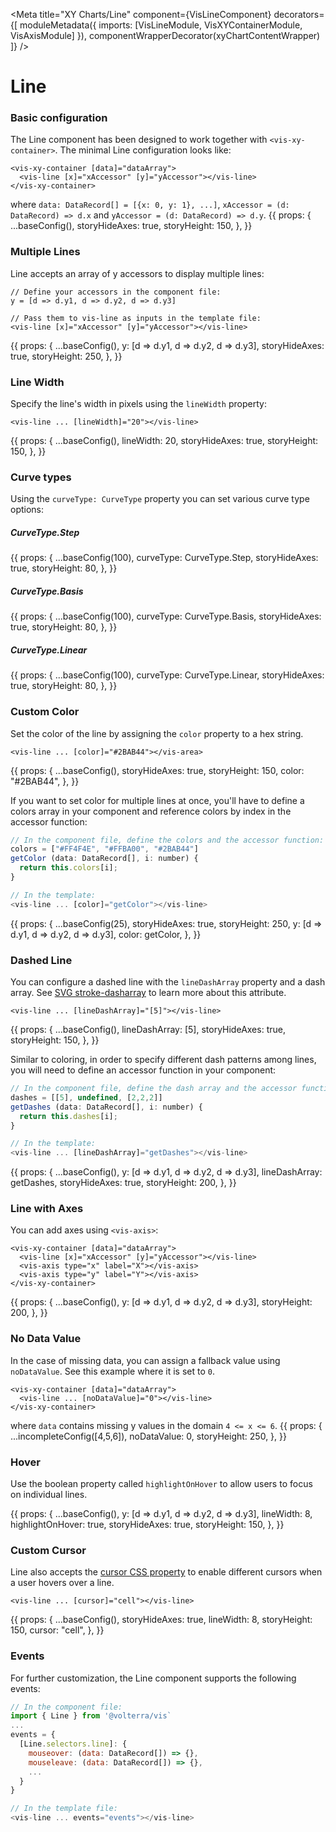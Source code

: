 


<Meta
  title="XY Charts/Line"
  component={VisLineComponent}
  decorators={[
    moduleMetadata({ imports: [VisLineModule, VisXYContainerModule, VisAxisModule] }),
    componentWrapperDecorator(xyChartContentWrapper)
  ]}
/>

<style>{``}</style>

# Line
### Basic configuration
The Line component has been designed to work together with `<vis-xy-container>`. The minimal Line configuration looks like:
```angular2html
<vis-xy-container [data]="dataArray">
  <vis-line [x]="xAccessor" [y]="yAccessor"></vis-line>
</vis-xy-container>
```
where `data: DataRecord[] = [{x: 0, y: 1}, ...]`, `xAccessor = (d: DataRecord) => d.x` and `yAccessor = (d: DataRecord) => d.y`.
<Story name="Simple Line">
  {{
    props: {
      ...baseConfig(),
      storyHideAxes: true,
      storyHeight: 150,
    },
  }}
</Story>

### Multiple Lines
Line accepts an array of y accessors to display multiple lines:
```angular2html
// Define your accessors in the component file:
y = [d => d.y1, d => d.y2, d => d.y3]

// Pass them to vis-line as inputs in the template file:
<vis-line [x]="xAccessor" [y]="yAccessor"></vis-line>
```
<Story name="Multiple Lines">
  {{
    props: {
      ...baseConfig(),
       y: [d => d.y1, d => d.y2, d => d.y3],
      storyHideAxes: true,
      storyHeight: 250,
    },
  }}
</Story>

### Line Width
Specify the line's width in pixels using the `lineWidth` property:
```angular2html
<vis-line ... [lineWidth]="20"></vis-line>
```
<Story name="Line Width">
  {{
    props: {
      ...baseConfig(),
      lineWidth: 20,
      storyHideAxes: true,
      storyHeight: 150,
    },
  }}
</Story>

### Curve types
Using the `curveType: CurveType` property you can set various curve type options:

##### CurveType.Step
<Story name="Curve Types: Step">
  {{
    props: {
      ...baseConfig(100),
      curveType: CurveType.Step,
      storyHideAxes: true,
      storyHeight: 80,
    },
  }}
</Story>

##### CurveType.Basis
<Story name="Curve Types: Basis">
  {{
    props: {
      ...baseConfig(100),
      curveType: CurveType.Basis,
      storyHideAxes: true,
      storyHeight: 80,
    },
  }}
</Story>

##### CurveType.Linear
<Story name="Curve Types: Linear">
  {{
    props: {
      ...baseConfig(100),
      curveType: CurveType.Linear,
      storyHideAxes: true,
      storyHeight: 80,
    },
  }}
</Story>

### Custom Color
Set the color of the line by assigning the `color` property to a hex string.
```
<vis-line ... [color]="#2BAB44"></vis-area>
```
<Story name="Custom Color">
  {{
    props: {
      ...baseConfig(),
      storyHideAxes: true,
      storyHeight: 150,
      color: "#2BAB44",
    },
  }}
</Story>

If you want to set color for multiple lines at once, you'll have to define a colors array in your component and reference colors by index in the accessor function:

```javascript
// In the component file, define the colors and the accessor function:
colors = ["#FF4F4E", "#FFBA00", "#2BAB44"]
getColor (data: DataRecord[], i: number) {
  return this.colors[i];
}

// In the template:
<vis-line ... [color]="getColor"></vis-line>
```

<Story name="Custom Color: Multiple Lines">
  {{
    props: {
      ...baseConfig(25),
      storyHideAxes: true,
      storyHeight: 250,
      y: [d => d.y1, d => d.y2, d => d.y3],
      color: getColor,
    },
  }}
</Story>

### Dashed Line
You can configure a dashed line with the `lineDashArray` property and a dash array.
See [SVG stroke-dasharray](https://developer.mozilla.org/en-US/docs/Web/SVG/Attribute/stroke-dasharray) to learn more about this attribute.

```angular2html
<vis-line ... [lineDashArray]="[5]"></vis-line>
```

<Story name="Dashed Line">
  {{
    props: {
      ...baseConfig(),
      lineDashArray: [5],
      storyHideAxes: true,
      storyHeight: 150,
    },
  }}
</Story>


Similar to coloring, in order to specify different dash patterns among lines, you will need to define an accessor function in your component:

```javascript
// In the component file, define the dash array and the accessor function:
dashes = [[5], undefined, [2,2,2]]
getDashes (data: DataRecord[], i: number) {
  return this.dashes[i];
}

// In the template:
<vis-line ... [lineDashArray]="getDashes"></vis-line>
```

<Story name="Multiple Dashed Lines">
  {{
    props: {
      ...baseConfig(),
      y: [d => d.y1, d => d.y2, d => d.y3],
      lineDashArray: getDashes,
      storyHideAxes: true,
      storyHeight: 200,
    },
  }}
</Story>

### Line with Axes
You can add axes using `<vis-axis>`:
```angular2html
<vis-xy-container [data]="dataArray">
  <vis-line [x]="xAccessor" [y]="yAccessor"></vis-line>
  <vis-axis type="x" label="X"></vis-axis>
  <vis-axis type="y" label="Y"></vis-axis>
</vis-xy-container>
```
<Story name="Line with Axes">
  {{
    props: {
      ...baseConfig(),
      y: [d => d.y1, d => d.y2, d => d.y3],
      storyHeight: 200,
    },
  }}
</Story>

### No Data Value
In the case of missing data, you can assign a fallback value using `noDataValue`. See this example where it is set to `0`.
```angular2html
<vis-xy-container [data]="dataArray">
  <vis-line ... [noDataValue]="0"></vis-line>
</vis-xy-container>
```
where `data` contains missing y values in the domain `4 <= x <= 6`.
<Story name="No Data Value">
  {{
    props: {
      ...incompleteConfig([4,5,6]),
      noDataValue: 0,
      storyHeight: 250,
    },
  }}
</Story>


### Hover
Use the boolean property called `highlightOnHover` to allow users to focus on individual lines.

<Story name="Highlight on Hover">
  {{
    props: {
      ...baseConfig(),
      y: [d => d.y1, d => d.y2, d => d.y3],
      lineWidth: 8,
      highlightOnHover: true,
      storyHideAxes: true,
      storyHeight: 150,
    },
  }}
</Story>

### Custom Cursor
Line also accepts the [cursor CSS property](https://developer.mozilla.org/en-US/docs/Web/CSS/cursor) to enable different cursors when a user hovers over a line.

```angular2html
<vis-line ... [cursor]="cell"></vis-line>
```

<Story name="Custom Cursor">
  {{
    props: {
      ...baseConfig(),
      storyHideAxes: true,
      lineWidth: 8,
      storyHeight: 150,
      cursor: "cell",
    },
  }}
</Story>

### Events
For further customization, the Line component supports the following events:
```javascript
// In the component file:
import { Line } from '@volterra/vis`
...
events = {
  [Line.selectors.line]: {
    mouseover: (data: DataRecord[]) => {},
    mouseleave: (data: DataRecord[]) => {},
    ...
  }
}

// In the template file:
<vis-line ... events="events"></vis-line>
```

<ArgsTable of={VisLineComponent}/>

